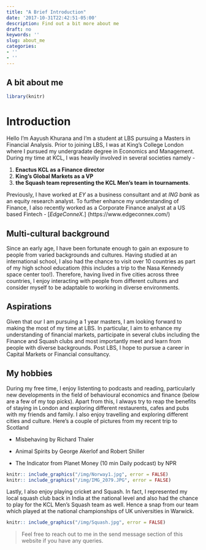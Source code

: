 ```yaml
---
title: "A Brief Introduction"
date: '2017-10-31T22:42:51-05:00'
description: Find out a bit more about me
draft: no
keywords: ''
slug: about_me
categories:
- ''
- ''
---
```



## A bit about me

```r

library(knitr)


```


# Introduction
Hello I'm Aayush Khurana and I’m a student at LBS pursuing a Masters in Financial Analysis. Prior to joining LBS, I was at King's College London where I pursued my undergradate degree in Economics and Management. During my time at KCL, I was heavily involved in several societies namely -

1. **Enactus KCL as a Finance director** 
2. **King's Global Markets as a VP** 
3. **the Squash team representing the KCL Men's team in tournaments**. 

Previously, I have worked at *EY* as a business consultant and at *ING bank* as an equity research analyst. To further enhance my understanding of Finance, I also recently worked as a Corporate Finance analyst at a US based Fintech - [*EdgeConneX.*] (https://www.edgeconnex.com/)

## Multi-cultural background

Since an early age, I have been fortunate enough to gain an exposure to people from varied backgrounds and cultures. Having studied at an international school, I also had the chance to visit over 10 countries as part of my high school educatiom (this includes a trip to the Nasa Kennedy space center too!). Therefore, having lived in five cities across three countries, I enjoy interacting with people from different cultures and consider myself to be adaptable to working in diverse environments.

## Aspirations
Given that our I am pursuing a 1 year masters, I am looking forward to making the most of my time at LBS. In particular, I aim to enhance my understanding of financial markets, participate in several clubs including the Finance and Squash clubs and most importantly meet and learn from people with diverse backgrounds. Post LBS, I hope to pursue a career in Capital Markets or Financial consultancy.

## My hobbies

During my free time, I enjoy listenting to podcasts and reading, particularly new developments in the field of behavioural economics and finance (below are a few of my top picks). Apart from this, I always try to reap the benefits of staying in London and exploring different restaurents, cafes and pubs with my friends and family. I also enjoy travelling and exploring different cities and culture. Here's a couple of pictures from my recent trip to Scotland 

* Misbehaving by Richard Thaler

* Animal Spirits by George Akerlof and Robert Shiller

* The Indicator from Planet Money (10 min Daily podcast) by NPR


```r

knitr:: include_graphics("/img/Norway1.jpg", error = FALSE)
knitr:: include_graphics("/img/IMG_2079.JPG", error = FALSE)

```

Lastly, I also enjoy playing cricket and Squash. In fact, I represented my local squash club back in India at the national level and also had the chance to play for the KCL Men's Squash team as well. Hence a snap from our team which played at the national championships of UK universities in Warwick. 

```r

knitr:: include_graphics("/img/Squash.jpg", error = FALSE)

```

>Feel free to reach out to me in the send message section of this website if you have any queries.

